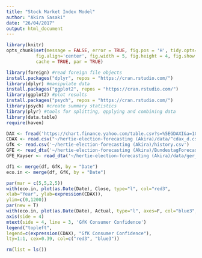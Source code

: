 ```yaml
---
title: "Stock Market Index Model"
author: "Akira Sasaki"
date: "26/04/2017"
output: html_document
---
```


```r
library(knitr)
opts_chunk$set(message = FALSE, error = TRUE, fig.pos = 'H', tidy.opts=list(width.cutoff=65), tidy=TRUE, fig.path='figs/', cache.path='cache/graphics-', 
           fig.align='center', fig.width = 5, fig.height = 4, fig.show = 'hold',
           cache = TRUE, par = TRUE)
```

```r
library(foreign) #read foreign file objects
install.packages("dplyr", repos = "https://cran.rstudio.com/")
library(dplyr) #manipulate data
install.packages("ggplot2", repos = "https://cran.rstudio.com/")
library(ggplot2) #plot results
install.packages("psych", repos = "https://cran.rstudio.com/")
library(psych) #create summary statistics
library(plyr) #tools for splitting, qpplying and combining data
library(data.table)
require(haven)

DAX <- fread('https://chart.finance.yahoo.com/table.csv?s=%5EGDAXI&a=10&b=26&c=1990&d=3&e=27&f=2017&g=d&ignore=.csv')
CDAX <- read.csv("~/hertie-election-forecasting (Akira)/data/^cdax_d.csv")
GfK <- read.csv('~/hertie-election-forecasting (Akira)/history.csv')
GFE <- read_dta('~/hertie-election-forecasting (Akira)/BundestagForecastReplicationData.dta')
GFE_Kayser <- read_dta('~/hertie-election-forecasting (Akira)/data/ger_nat.dta')

df1 <- merge(df, GfK, by = "Date")
eco.in <- merge(df, GfK, by = "Date")
```

```r
par(mar = c(5,5,2,5))
with(eco.in, plot(as.Date(Date), Close, type="l", col="red3",
xlab="Year", ylab=expression(CDAX)),
ylim=c(0,1200))
par(new = T)
with(eco.in, plot(as.Date(Date), Actual, type="l", axes=F, col="blue3", xlab="Year", ylab=NA, cex=1.2))
axis(side = 4)
mtext(side = 4, line = 3, 'GfK Consumer Confidence')
legend("topleft",
legend=c(expression(CDAX), "GfK Consumer Confidence"),
lty=1:1, cex=0.39, col=c("red3", "blue3"))
```

```r
rm(list = ls())
```

